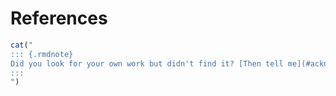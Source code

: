 # References {-}

<div id="refs"></div>

```r
cat("
::: {.rmdnote}
Did you look for your own work but didn't find it? [Then tell me](#acknowledgments)! Self-promotion is encouraged.
:::
")
```
